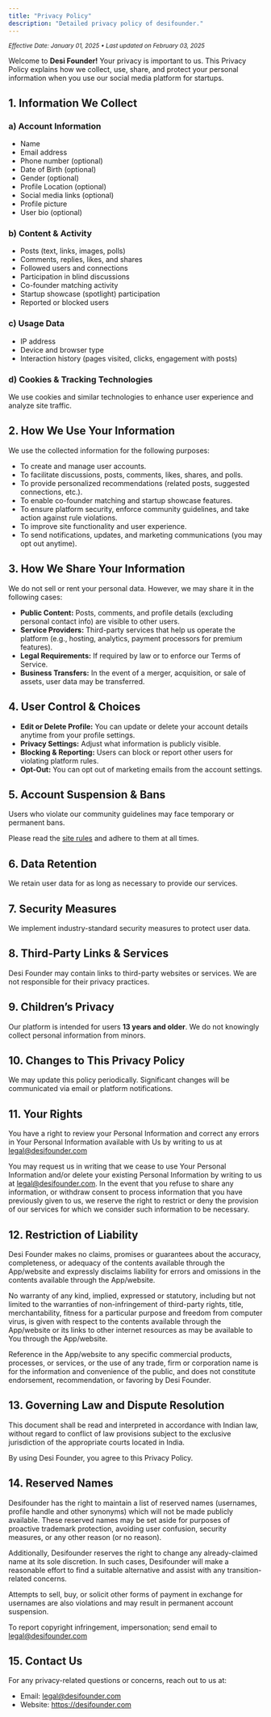 ```yaml
---
title: "Privacy Policy"
description: "Detailed privacy policy of desifounder."
---
```


_<sub>Effective Date: January 01, 2025 • Last updated on February 03, 2025</sub>_

Welcome to **Desi Founder!** Your privacy is important to us. This Privacy Policy explains how we collect, use, share, and protect your personal information when you use our social media platform for startups.

## 1. Information We Collect

### a) Account Information

- Name
- Email address
- Phone number (optional)
- Date of Birth (optional)
- Gender (optional)
- Profile Location (optional)
- Social media links (optional)
- Profile picture
- User bio (optional)

### b) Content & Activity

- Posts (text, links, images, polls)
- Comments, replies, likes, and shares
- Followed users and connections
- Participation in blind discussions
- Co-founder matching activity
- Startup showcase (spotlight) participation
- Reported or blocked users

### c) Usage Data

- IP address
- Device and browser type
- Interaction history (pages visited, clicks, engagement with posts)

### d) Cookies & Tracking Technologies

We use cookies and similar technologies to enhance user experience and analyze site traffic.

## 2. How We Use Your Information

We use the collected information for the following purposes:

- To create and manage user accounts.
- To facilitate discussions, posts, comments, likes, shares, and polls.
- To provide personalized recommendations (related posts, suggested connections, etc.).
- To enable co-founder matching and startup showcase features.
- To ensure platform security, enforce community guidelines, and take action against rule violations.
- To improve site functionality and user experience.
- To send notifications, updates, and marketing communications (you may opt out anytime).

## 3. How We Share Your Information

We do not sell or rent your personal data. However, we may share it in the following cases:

- **Public Content:** Posts, comments, and profile details (excluding personal contact info) are visible to other users.
- **Service Providers:** Third-party services that help us operate the platform (e.g., hosting, analytics, payment processors for premium features).
- **Legal Requirements:** If required by law or to enforce our Terms of Service.
- **Business Transfers:** In the event of a merger, acquisition, or sale of assets, user data may be transferred.

## 4. User Control & Choices

- **Edit or Delete Profile:** You can update or delete your account details anytime from your profile settings.
- **Privacy Settings:** Adjust what information is publicly visible.
- **Blocking & Reporting:** Users can block or report other users for violating platform rules.
- **Opt-Out:** You can opt out of marketing emails from the account settings.

## 5. Account Suspension & Bans

Users who violate our community guidelines may face temporary or permanent bans.

Please read the [site rules](https://help.desifounder.com/Rules) and adhere to them at all times.

## 6. Data Retention

We retain user data for as long as necessary to provide our services.

## 7. Security Measures

We implement industry-standard security measures to protect user data.

## 8. Third-Party Links & Services

Desi Founder may contain links to third-party websites or services. We are not responsible for their privacy practices.

## 9. Children’s Privacy

Our platform is intended for users **13 years and older**. We do not knowingly collect personal information from minors.

## 10. Changes to This Privacy Policy

We may update this policy periodically. Significant changes will be communicated via email or platform notifications.

## 11. Your Rights

You have a right to review your Personal Information and correct any errors in Your Personal Information available with Us by writing to us at [legal@desifounder.com](mailto:legal@desifounder.com)

You may request us in writing that we cease to use Your Personal Information and/or delete your existing Personal Information by writing to us at [legal@desifounder.com](mailto:legal@desifounder.com). In the event that you refuse to share any information, or withdraw consent to process information that you have previously given to us, we reserve the right to restrict or deny the provision of our services for which we consider such information to be necessary.

## 12. Restriction of Liability

Desi Founder makes no claims, promises or guarantees about the accuracy, completeness, or adequacy of the contents available through the App/website and expressly disclaims liability for errors and omissions in the contents available through the App/website.

No warranty of any kind, implied, expressed or statutory, including but not limited to the warranties of non-infringement of third-party rights, title, merchantability, fitness for a particular purpose and freedom from computer virus, is given with respect to the contents available through the App/website or its links to other internet resources as may be available to You through the App/website.

Reference in the App/website to any specific commercial products, processes, or services, or the use of any trade, firm or corporation name is for the information and convenience of the public, and does not constitute endorsement, recommendation, or favoring by Desi Founder.

## 13. Governing Law and Dispute Resolution

This document shall be read and interpreted in accordance with Indian law, without regard to conflict of law provisions subject to the exclusive jurisdiction of the appropriate courts located in India.

By using Desi Founder, you agree to this Privacy Policy.

## 14. Reserved Names

Desifounder has the right to maintain a list of reserved names (usernames, profile handle and other synonyms) which will not be made publicly available. These reserved names may be set aside for purposes of proactive trademark protection, avoiding user confusion, security measures, or any other reason (or no reason).

Additionally, Desifounder reserves the right to change any already-claimed name at its sole discretion. In such cases, Desifounder will make a reasonable effort to find a suitable alternative and assist with any transition-related concerns.

Attempts to sell, buy, or solicit other forms of payment in exchange for usernames are also violations and may result in permanent account suspension.

To report copyright infringement, impersonation; send email to [legal@desifounder.com](mailto:legal@desifounder.com)

## 15. Contact Us

For any privacy-related questions or concerns, reach out to us at:

- Email: [legal@desifounder.com](mailto:legal@desifounder.com)
- Website: https://desifounder.com
